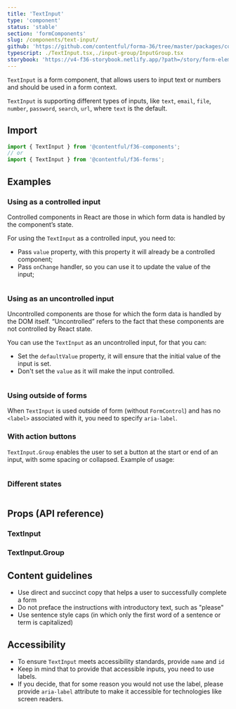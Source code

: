 ```yaml
---
title: 'TextInput'
type: 'component'
status: 'stable'
section: 'formComponents'
slug: /components/text-input/
github: 'https://github.com/contentful/forma-36/tree/master/packages/components/forms/src/TextInput'
typescript: ./TextInput.tsx,./input-group/InputGroup.tsx
storybook: 'https://v4-f36-storybook.netlify.app/?path=/story/form-elements-textinput--basic'
---
```


`TextInput` is a form component, that allows users to input text or numbers and should be used in a form context.

`TextInput` is supporting different types of inputs, like `text`, `email`, `file`, `number`, `password`, `search`, `url`, where `text` is the default.

## Import

```js static=true
import { TextInput } from '@contentful/f36-components';
// or
import { TextInput } from '@contentful/f36-forms';
```

## Examples

### Using as a controlled input

Controlled components in React are those in which form data is handled by the component’s state.

For using the `TextInput` as a controlled input, you need to:

- Pass `value` property, with this property it will already be a controlled component;
- Pass `onChange` handler, so you can use it to update the value of the input;

```jsx file=../../examples/TextInputControlledExample.tsx

```

### Using as an uncontrolled input

Uncontrolled components are those for which the form data is handled by the DOM itself. “Uncontrolled” refers to the fact that these components are not controlled by React state.

You can use the `TextInput` as an uncontrolled input, for that you can:

- Set the `defaultValue` property, it will ensure that the initial value of the input is set.
- Don't set the `value` as it will make the input controlled.

```jsx file=../../examples/TextInputUncontrolledExample.tsx

```

### Using outside of forms

When `TextInput` is used outside of form (without `FormControl`) and has no `<label>` associated with it, you need to specify `aria-label`.

### With action buttons

`TextInput.Group` enables the user to set a button at the start or end of an input, with some spacing or collapsed.
Example of usage:

```jsx file=../../examples/TextInputGroupExample.tsx

```

### Different states

```jsx file=../../examples/TextInputStatesExample.tsx

```

## Props (API reference)

### TextInput

<PropsTable of="TextInput" />

### TextInput.Group

<PropsTable of="InputGroup" />

## Content guidelines

- Use direct and succinct copy that helps a user to successfully complete a form
- Do not preface the instructions with introductory text, such as "please"
- Use sentence style caps (in which only the first word of a sentence or term is capitalized)

## Accessibility

- To ensure `TextInput` meets accessibility standards, provide `name` and `id`
- Keep in mind that to provide that accessible inputs, you need to use labels.
- If you decide, that for some reason you would not use the label, please provide `aria-label` attribute to make it accessible for technologies like screen readers.
